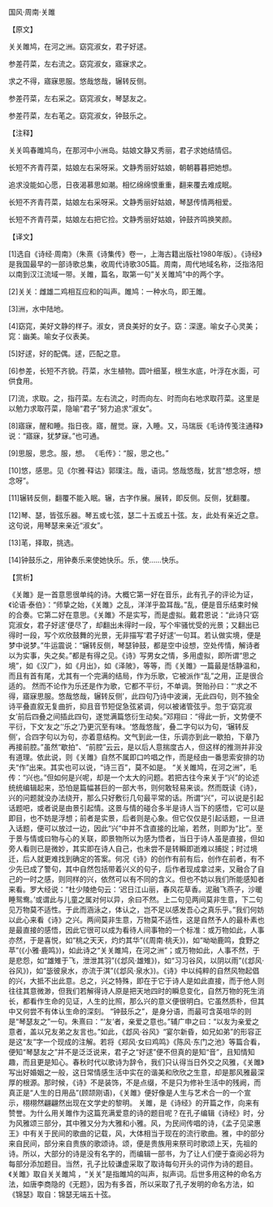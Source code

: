 

国风·周南·关雎

【原文】

关关雎鸠，在河之洲。窈窕淑女，君子好逑。

参差荇菜，左右流之。窈窕淑女，寤寐求之。

求之不得，寤寐思服。悠哉悠哉，辗转反侧。

参差荇菜，左右采之。窈窕淑女，琴瑟友之。

参差荇菜，左右芼之。窈窕淑女，钟鼓乐之。

【注释】

关关鸣春雎鸠鸟，在那河中小洲岛。姑娘文静又秀丽，君子求她结情侣。

长短不齐青荇菜，姑娘左右采呀采。文静秀丽好姑娘，朝朝暮暮把她想。

追求没能如心愿，日夜渴慕思如潮。相忆绵绵恨重重，翻来覆去难成眠。

长短不齐青荇菜，姑娘左右采呀采。文静秀丽好姑娘，琴瑟传情两相爱。

长短不齐青荇菜，姑娘左右把它捡。文静秀丽好姑娘，钟鼓齐鸣换笑颜。

【译文】

[1]选自《诗经·周南》（朱熹《诗集传》卷一，上海古籍出版社1980年版）。《诗经》是我国最早的一部诗歌总集，收周代诗歌305篇。周南，周代地域名称，泛指洛阳以南到汉江流域一带。关雎，篇名，取第一句”关关雎鸠”中的两个字。

[2]关关：雌雄二鸡相互应和的叫声。雎鸠：一种水鸟，即王雎。

[3]洲，水中陆地。

[4]窈窕，美好文静的样子。淑女，贤良美好的女子。窈：深邃。喻女子心灵美；窕：幽美。喻女子仪表美。

[5]好逑，好的配偶。逑，匹配之意。

[6]参差，长短不齐貌。荇菜，水生植物。圆叶细茎，根生水底，叶浮在水面，可供食用。

[7]流，求取。之，指荇菜。左右流之，时而向左、时而向右地求取荇菜。这里是以勉力求取荇菜，隐喻“君子”努力追求“淑女”。

[8]寤寐，醒和睡。指日夜。寤，醒觉。寐，入睡。又，马瑞辰《毛诗传笺注通释》说：“寤寐，犹梦寐。”也可通。

[9]思服，思念。服，想。 《毛传》：“服，思之也。”

[10]悠，感思。见《尔雅·释诂》郭璞注。哉，语词。悠哉悠哉，犹言“想念呀，想念呀”。

[11]辗转反侧，翻覆不能入眠。辗，古字作展。展转，即反侧。反侧，犹翻覆。

[12]琴、瑟，皆弦乐器。琴五或七弦，瑟二十五或五十弦。友，此处有亲近之意。这句说，用琴瑟来亲近“淑女”。

[13]芼，择取，挑选。

[14]钟鼓乐之，用钟奏乐来使她快乐。乐，使……快乐。

【赏析】

《关雎》是一首意思很单纯的诗。大概它第一好在音乐，此有孔子的评论为证，《论语·泰伯》：“师挚之始，《关雎》之乱，洋洋乎盈耳哉。”乱，便是音乐结束时候的合奏。它第二好在意思。《关雎》不是实写，而是虚拟。戴君恩说：“此诗只‘窈窕淑女，君子好逑’便尽了，却翻出未得时一段，写个牢骚忧受的光景；又翻出已得时一段，写个欢欣鼓舞的光景，无非描写‘君子好逑’一句耳。若认做实境，便是梦中说梦。”牛运震说：“辗转反侧，琴瑟钟鼓，都是空中设想，空处传情，解诗者以为实事，失之矣。”都是有得之见。《诗》写男女之情，多用虚拟，即所谓“思之境”，如《汉广》，如《月出》，如《泽陂》，等等，而《关雎》一篇最是恬静温和，而且有首有尾，尤其有一个完满的结局，作为乐歌，它被派作“乱”之用，正是很合适的。 然而不论作为乐还是作为歌，它都不平衍，不单调。贺贻孙曰：“‘求之不得，寤寐思服。悠哉悠哉，辗转反侧’，此四句乃诗中波澜，无此四句，则不独全诗平叠直叙无复曲折，抑且音节短促急弦紧调，何以被诸管弦乎。忽于‘窈窕淑女’前后四叠之间插此四句，遂觉满篇悠衍生动矣。”邓翔曰：“得此一折，文势便不平衍，下文‘友之’‘乐之’乃更沉至有味。‘悠哉悠哉’，叠二字句以为句，‘辗转反侧’，合四字句以为句，亦着意结构。文气到此一住，乐调亦到此一歇拍，下章乃再接前腔。”虽然“歇拍”、“前腔”云云，是以后人意揣度古人，但这样的推测并非没有道理。依此说，则《关雎》自然不属即口吟唱之作，而是经由一番思索安排的功夫“作”出来。其实也可以说，“诗三百”，莫不如是。 “关关雎鸠，在河之洲”，毛传：“兴也。”但如何是兴呢，却是一个太大的问题。若把古往今来关于“兴”的论述统统编辑起来，恐怕是篇幅甚巨的一部大书，则何敢轻易来谈。然而既读《诗》，兴的问题就没办法绕开，那么只好敷衍几句最平常的话。所谓“兴”，可以说是引起话题吧，或者说是由景引起情。这景与情的碰合多半是诗人当下的感悟，它可以是即目，也不妨是浮想；前者是实景，后者则是心象。但它仅仅是引起话题，一旦进入话题，便可以放过一边，因此“兴”中并不含直接的比喻，若然，则即为“比”。至于景与情或曰物与心的关联，即景物所以为感为悟者，当日于诗人虽是直接，但如旁人看则已是微妙，其实即在诗人自己，也未尝不是转瞬即逝难以捕捉；时过境迁，后人就更难找到确定的答案。何况《诗》的创作有前有后，创作在前者，有不少先已成了警句，其中自然包括带着兴义的句子，后作者现成拿过来，又融合了自己的一时之感，则同样的兴，依然可以有不同的含义。但也不妨以我们所能感知者来看。罗大经说：“杜少陵绝句云：‘迟日江山丽，春风花草香。泥融飞燕子，沙暖睡鸳鸯。’或谓此与儿童之属对何以异，余曰不然。上二句见两间莫非生意，下二句见万物莫不适性。于此而涵泳之，体认之，岂不足以感发吾心之真乐乎。”我们何妨以此心来看《诗》之兴。两间莫非生意，万物莫不适性，这是自然予人的最朴素也是最直接的感悟，因此它很可以成为看待人间事物的一个标准：或万物如此，人事亦然，于是喜悦，如“桃之天天，灼灼其华”(《周南·桃夭》)，如“呦呦鹿鸣，食野之苹”(《小雅·鹿鸣》)，如此诗之“关关雎鸠，在河之洲”；或万物如此，人事不然，于是悲怨，如“雄雉于飞，泄泄其羽”(《邶风·雄雉》)，如“习习谷风，以阴以雨”(《邶风·谷风》)，如“毖彼泉水，亦流于淇”(《邶风·泉水》)。《诗》中以纯粹的自然风物起倡的兴，大抵不出此意。总之，兴之特殊，即在于它于诗人是如此直接，而于他人则往往其意微渺，但我们若解得诗人原是把天地四时的瞬息变化，自然万物的死生消长，都看作生命的见证，人生的比照，那么兴的意义便很明白。它虽然质朴，但其中又何尝不有体认生命的深刻。 “钟鼓乐之”，是身分语，而最可含英咀华的则是“琴瑟友之”一句。朱熹曰：“‘友’者，亲爱之意也。”辅广申之曰：“以友为亲爱之意者，盖以兄友弟之友言也。”如此，《邶风·谷风》“宴尔新昏，如兄如弟”的形容正是这“友”字一个现成的注解。若将《郑风·女曰鸡鸣》《陈风·东门之池》等篇合看，便知“琴瑟友之”并不是泛泛说来，君子之“好逑”便不但真的是知“音”，且知情知趣，而且更是知心。春秋时代以歌诗为辞令，我们只认得当日外交之风雅，《关雎》写出好婚姻之一般，这日常情感生活中实在的谐美和欣欣之生意，却是那风雅最深厚的根源。那时候，《诗》不是装饰，不是点缀，不是只为修补生活中的残阙，而真正是“人生的日用品”(顾颉刚语)，《关雎》便好像是人生与艺术合一的一个宣示，栩栩然翩翩然出现在文学史的黎明。 关雎，是《诗经》的开篇之作，向来有赞誉。为什么用关雎作为这篇充满爱意的诗的题目呢？在孔子编辑《诗经》时，分为风雅颂三部分，其中雅又分为大雅和小雅。风，为民间传唱的诗，《孟子见梁惠王》中有关于民间的歌曲的记载，风，大体相当于现在的流行歌曲。雅，中的部分来自民间，部分来自贵族的歌颂诗。颂，便是贵族用来祭司时歌颂上天，先祖的诗。所以，大部分的诗是没有名字的，而编辑一部书，为了让人们便于查阅必将为每部分添加题目。当然，孔子比较谦虚采取了取诗每句开头的词作为诗的题目。《关雎》取自关关雎鸠 ，“关关”是指雎鸠的叫声，拟声词。后世多用这种的命名方法，如唐李商隐的《无题》，因为有多首，所以采取了孔子发明的命名方法，如《锦瑟》取自：锦瑟无端五十弦。

